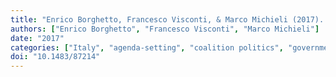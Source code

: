 ```yaml
---
title: "Enrico Borghetto, Francesco Visconti, & Marco Michieli (2017). **Government Agenda-Setting in Italian Coalitions. Testing the «Partisan Hypothesis» Using Italian Investiture Speeches 1979- 2014**. *Rivista Italiana di Politiche Pubbliche*, 193--220."
authors: ["Enrico Borghetto", "Francesco Visconti", "Marco Michieli"]
date: "2017"
categories: ["Italy", "agenda-setting", "coalition politics", "governments"]
doi: "10.1483/87214"
---
```

